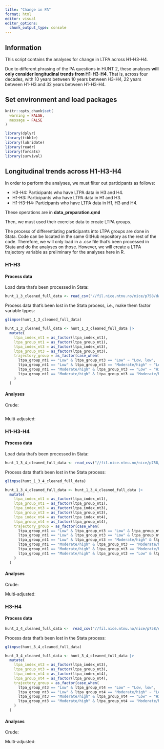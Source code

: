```yaml
---
title: "Change in PA"
format: html
editor: visual
editor_options: 
  chunk_output_type: console
---
```


## Information

This script contains the analyses for change in LTPA across H1-H3-H4.

Due to different phrasing of the PA questions in HUNT 2, these analyses **will only consider longitudinal trends from H1-H3-H4**. That is, across four decades, with 10 years between 10 years between H3-H4, 22 years between H1-H3 and 32 years between H1-H3-H4.

## Set environment and load packages

```r

knitr::opts_chunk$set(
  warning = FALSE,
  message = FALSE
)
```

```r

library(dplyr)
library(tibble)
library(lubridate)
library(readr)
library(forcats)
library(survival)
```

## Longitudinal trends across H1-H3-H4

In order to perform the analyses, we must filter out participants as follows:

-   H3-H4: Participants who have LTPA data in H3 and H4.
-   H1-H3: Participants who have LTPA data in H1 and H3.
-   H1-H3-H4: Participants who have LTPA data in H1, H3 and H4.

These operations are in **data_preparation.qmd**

Then, we must used their exercise data to create LTPA groups.

The process of differentiating participants into LTPA groups are done in Stata. Code can be located in the same GitHub repository as the rest of the code. Therefore, we will only load in a .csv file that's been processed in Stata and do the analyses on those. However, we will create a LTPA trajectory variable as preliminary for the analyses here in R.

### H1-H3

#### Process data

Load data that's been processed in Stata:

```r

hunt_1_3_cleaned_full_data <- read_csv("//fil.nice.ntnu.no/nice/p758/data/my_data/hunt_1_3_cleaned_full_data.csv")
```

Process data that's been lost in the Stata process, i.e., make them factor variable types:

```r

glimpse(hunt_1_3_cleaned_full_data)

hunt_1_3_cleaned_full_data <- hunt_1_3_cleaned_full_data |> 
  mutate(
    ltpa_index_nt1 = as_factor(ltpa_index_nt1),
    ltpa_group_nt1 = as_factor(ltpa_group_nt1),
    ltpa_index_nt3 = as_factor(ltpa_index_nt3),
    ltpa_group_nt3 = as_factor(ltpa_group_nt3),
    trajectory_group = as_factor(case_when(
      ltpa_group_nt1 == "Low" & ltpa_group_nt3 == "Low" ~ "Low, low",
      ltpa_group_nt1 == "Low" & ltpa_group_nt3 == "Moderate/high" ~ "Low, high",
      ltpa_group_nt1 == "Moderate/high" & ltpa_group_nt3 == "Low" ~ "High, low",
      ltpa_group_nt1 == "Moderate/high" & ltpa_group_nt3 == "Moderate/high" ~ "High, high")
    )
  )
```

#### Analyses

Crude:

```r


```

Multi-adjusted:

### H1-H3-H4

#### Process data

Load data that's been processed in Stata:

```r

hunt_1_3_4_cleaned_full_data <- read_csv("//fil.nice.ntnu.no/nice/p758/data/my_data/hunt_1_3_4_cleaned_full_data.csv")
```

Process data that's been lost in the Stata process:

```r

glimpse(hunt_1_3_4_cleaned_full_data)

hunt_1_3_4_cleaned_full_data <- hunt_1_3_4_cleaned_full_data |> 
  mutate(
    ltpa_index_nt1 = as_factor(ltpa_index_nt1),
    ltpa_group_nt1 = as_factor(ltpa_group_nt1),
    ltpa_index_nt3 = as_factor(ltpa_index_nt3),
    ltpa_group_nt3 = as_factor(ltpa_group_nt3),
    ltpa_index_nt4 = as_factor(ltpa_index_nt4),
    ltpa_group_nt4 = as_factor(ltpa_group_nt4),
    trajectory_group = as_factor(case_when(
      ltpa_group_nt1 == "Low" & ltpa_group_nt3 == "Low" & ltpa_group_nt4 == "Low" ~ "Low, low, low",
      ltpa_group_nt1 == "Low" & ltpa_group_nt3 == "Low" & ltpa_group_nt4 == "Moderate/high" ~ "Low, low, high",
      ltpa_group_nt1 == "Low" & ltpa_group_nt3 == "Moderate/high" & ltpa_group_nt4 == "Moderate/high" ~ "Low, high, high",
      ltpa_group_nt1 == "Moderate/high" & ltpa_group_nt3 == "Moderate/high" & ltpa_group_nt4 == "Moderate/high" ~ "High, high, high",
      ltpa_group_nt1 == "Moderate/high" & ltpa_group_nt3 == "Moderate/high" & ltpa_group_nt4 == "Low" ~ "High, high, low",
      ltpa_group_nt1 == "Moderate/high" & ltpa_group_nt3 == "Low" & ltpa_group_nt4 == "Low" ~ "High, low, low")
    )
  )
```

#### Analyses

Crude:

Multi-adjusted:

### H3-H4

#### Process data

```r

hunt_3_4_cleaned_full_data <-  read_csv("//fil.nice.ntnu.no/nice/p758/data/my_data/hunt_3_4_cleaned_full_data.csv")
```

Process data that's been lost in the Stata process:

```r

glimpse(hunt_3_4_cleaned_full_data)

hunt_3_4_cleaned_full_data <- hunt_3_4_cleaned_full_data |> 
  mutate(
    ltpa_index_nt3 = as_factor(ltpa_index_nt3),
    ltpa_group_nt3 = as_factor(ltpa_group_nt3),
    ltpa_index_nt4 = as_factor(ltpa_index_nt4),
    ltpa_group_nt4 = as_factor(ltpa_group_nt4),
    trajectory_group = as_factor(case_when(
      ltpa_group_nt3 == "Low" & ltpa_group_nt4 == "Low" ~ "Low, low",
      ltpa_group_nt3 == "Low" & ltpa_group_nt4 == "Moderate/high" ~ "Low, high",
      ltpa_group_nt3 == "Moderate/high" & ltpa_group_nt4 == "Low" ~ "High, low",
      ltpa_group_nt3 == "Moderate/high" & ltpa_group_nt4 == "Moderate/high" ~ "High, high")
    )
  )

```

#### Analyses

Crude:


Multi-adjusted:

